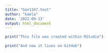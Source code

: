 ```yaml
---
title: "Gov1347.test"
author: "kaela"
date: '2022-09-13'
output: html_document
---
```


```r
print("This file was created within RStudio")
  
print("And now it lives on GitHub")
```
